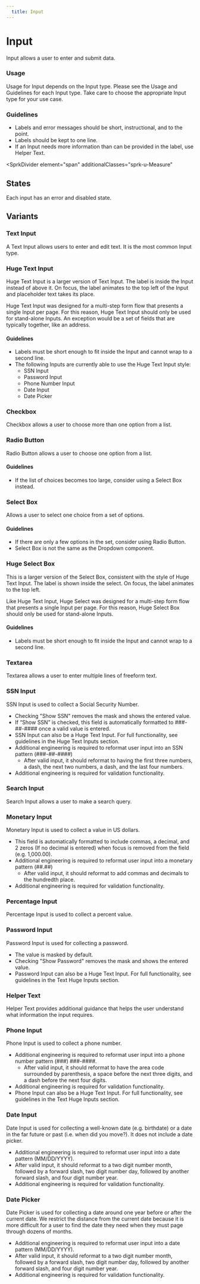 ```yaml
---
  title: Input
---
```


# Input

Input allows a user to enter and submit data.

<ComponentPreview
  componentName="input-text--text-input"
  hasReact
  hasAngular
  hasHTML
/>

### Usage

Usage for Input depends on the Input type.
Please see the Usage and Guidelines for each
Input type. Take care to choose the appropriate
Input type for your use case.

### Guidelines

- Labels and error messages should be short,
instructional, and to the point.
- Labels should be kept to one line.
- If an Input needs more information than can
be provided in the label, use Helper Text.

<SprkDivider
 element="span"
 additionalClasses="sprk-u-Measure"
></SprkDivider>

## States

Each input has an error and disabled state.

<ComponentPreview
  componentName="input-text--invalid-text-input"
  hasReact
  hasAngular
  hasHTML
/>

<ComponentPreview
  componentName="input-text--disabled-text-input"
  hasReact
  hasAngular
  hasHTML
/>

## Variants

### Text Input

A Text Input allows users to enter and edit
text. It is the most common Input type.

<ComponentPreview
  componentName="input-text--text-input"
  hasReact
  hasAngular
  hasHTML
/>

### Huge Text Input

Huge Text Input is a larger version of Text
Input. The label is inside the Input instead
of above it. On focus, the label animates to
the top left of the Input and placeholder
text takes its place.  

Huge Text Input was designed for a multi-step
form flow that presents a single Input per page.
For this reason, Huge Text Input should only be
used for stand-alone Inputs. An exception would
be a set of fields that are typically together,
like an address.

#### Guidelines

- Labels must be short enough to fit inside the
Input and cannot wrap to a second line.
- The following Inputs are currently able to use
the Huge Text Input style:
  - SSN Input
  - Password Input
  - Phone Number Input
  - Date Input
  - Date Picker

<ComponentPreview
  componentName="input-huge-text--huge-text-input"
  hasReact
  hasAngular
  hasHTML
/>

### Checkbox

Checkbox allows a user to choose more
than one option from a list.

<ComponentPreview
  componentName="input-checkbox--checkbox"
  hasReact
  hasAngular
  hasHTML
/>

### Radio Button

Radio Button allows a user to
choose one option from a list.

#### Guidelines

- If the list of choices becomes too large,
consider using a Select Box instead. 

<ComponentPreview
  componentName="input-radio--radio-button"
  hasReact
  hasAngular
  hasHTML
/>

### Select Box

Allows a user to select one choice from a set of options.

#### Guidelines

- If there are only a few options in the set,
consider using Radio Button. 
- Select Box is not the same as the Dropdown
component.

<ComponentPreview
  componentName="input-select--select-box"
  hasReact
  hasAngular
  hasHTML
/>

### Huge Select Box

This is a larger version of the Select Box,
consistent with the style of Huge Text Input.
The label is shown inside the select. On focus,
the label animates to the top left.  

Like Huge Text Input, Huge Select was designed
for a multi-step form flow that presents a single
Input per page. For this reason, Huge Select Box
should only be used for stand-alone Inputs.

#### Guidelines

- Labels must be short enough to fit inside the
Input and cannot wrap to a second line.

<ComponentPreview
  componentName="input-huge-select--huge-select-box"
  hasReact
  hasAngular
  hasHTML
/>

### Textarea

Textarea allows a user to enter multiple
lines of freeform text.

<ComponentPreview
  componentName="input-textarea--textarea"
  hasReact
  hasAngular
  hasHTML
/>

### SSN Input

SSN Input is used to collect a Social
Security Number.
- Checking "Show SSN" removes the mask
and shows the entered value.
- If “Show SSN” is checked, this field is
automatically formatted to ###-##-####
once a valid value is entered.
- SSN Input can also be a Huge Text Input.
For full functionality, see guidelines in
the Huge Text Inputs section.
- Additional engineering is required to
reformat user input into an SSN pattern
(###-##-####)
  - After valid input, it should reformat
  to having the first three numbers, a dash,
  the next two numbers, a dash, and the last
  four numbers.
- Additional engineering is required for
validation functionality.

<ComponentPreview
  componentName="input-ssn--ssn-input"
  hasReact
  hasAngular
  hasHTML
/>

### Search Input

Search Input allows a user to make a search query.

<ComponentPreview
  componentName="input-search--search-input"
  hasReact
  hasAngular
  hasHTML
/>

### Monetary Input

Monetary Input is used to collect a value in US dollars.
- This field is automatically formatted to include commas,
a decimal, and 2 zeros (If no decimal is entered) when focus
is removed from the field (e.g. 1,000.00).
- Additional engineering is required to reformat user
input into a monetary pattern (##.##)
  - After valid input, it should reformat to add commas
  and decimals to the hundredth place.
- Additional engineering is required for validation functionality.

<ComponentPreview
  componentName="input-monetary--monetary-input"
  hasReact
  hasAngular
  hasHTML
/>

### Percentage Input

Percentage Input is used to collect a percent value.

<ComponentPreview
  componentName="input-percentage--percentage-input"
  hasReact
  hasAngular
  hasHTML
/>

### Password Input

Password Input is used for collecting a password.
- The value is masked by default.
- Checking "Show Password" removes the mask and
shows the entered value.  
- Password Input can also be a Huge Text Input.
For full functionality, see guidelines in the
Text Huge Inputs section.

<ComponentPreview
  componentName="input-password--password-input"
  hasReact
  hasAngular
  hasHTML
/>

### Helper Text

Helper Text provides additional guidance that helps
the user understand what information the input requires.

<ComponentPreview
  componentName="input-helper-text--helper-text"
  hasReact
  hasAngular
  hasHTML
/>

### Phone Input

Phone Input is used to collect a phone number.
- Additional engineering is required to reformat user
input into a phone number pattern (###) ###-####.
  - After valid input, it should reformat to have
  the area code surrounded by parenthesis, a space
  before the next three digits, and a dash before
  the next four digits.
- Additional engineering is required for validation functionality.
- Phone Input can also be a Huge Text Input. For full
functionality, see guidelines in the Text Huge Inputs section.

<ComponentPreview
  componentName="input-phone--phone-input"
  hasReact
  hasAngular
  hasHTML
/>

### Date Input

Date Input is used for collecting a well-known date
(e.g. birthdate) or a date in the far future or
past (i.e. when did you move?). It does not include
a date picker.
- Additional engineering is required to reformat
user input into a date pattern (MM/DD/YYYY).
- After valid input, it should reformat to a two
digit number month, followed by a forward slash,
two digit number day, followed by another forward
slash, and four digit number year.
- Additional engineering is required for validation
functionality.

<ComponentPreview
  componentName="input-date--date-input"
  hasReact
  hasAngular
  hasHTML
/>

### Date Picker

Date Picker is used for collecting a date around one
year before or after the current date. We restrict
the distance from the current date because it is more
difficult for a user to find the date they need when
they must page through dozens of months.
- Additional engineering is required to reformat user
input into a date pattern (MM/DD/YYYY). 
- After valid input, it should reformat to a two digit
number month, followed by a forward slash, two digit
number day, followed by another forward slash, and
four digit number year. 
- Additional engineering is required for
validation functionality. 

<ComponentPreview
  componentName="input-date-picker--default-story"
  hasReact
  hasAngular
  hasHTML
/>